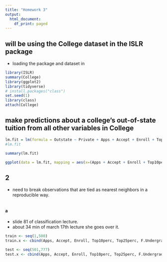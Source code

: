 ```yaml
---
title: "Homework 3"
output:
  html_document:
    df_print: paged
---
```


## will be using the College dataset in the ISLR package
- loading the package and dataset in 
```r
library(ISLR)
summary(College)
library(ggplot2)
library(tidyverse)
# install.packages("class")
set.seed(1) 
library(class)
attach(College)
```

## make predictions about a college’s out-of-state tuition from all other variables in College

```r
lm.fit = lm(formula = Outstate ~ Private + Apps + Accept + Enroll + Top10perc + Top25perc + F.Undergrad + P.Undergrad + Room.Board + Books + Personal + PhD + Terminal + S.F.Ratio + perc.alumni + Expend + Grad.Rate, data = College)
#lm.fit

summary(lm.fit)
```

```r
ggplot(data = lm.fit, mapping = aes(x=(Apps + Accept + Enroll + Top10perc + Top25perc + F.Undergrad + P.Undergrad + Room.Board + Books + Personal + PhD + Terminal + S.F.Ratio + perc.alumni + Expend + Grad.Rate), y=Outstate)) + geom_jitter() + geom_smooth(method='lm', formula= y~x) + theme_bw()
```

## 2
- need to break observations that are tied as nearest neighbors in a reproducible way. 
```r

```
 

#### a

- slide 81 of classification lecture. 
- about 34 min of march 17th lecture she goes over it. 
```r
train <- seq(1,500)
train.x <- cbind(Apps, Accept, Enroll, Top10perc, Top25perc, F.Undergrad, P.Undergrad,Room.Board, Books, Personal, PhD, Terminal, S.F.Ratio, perc.alumni, Expend, Grad.Rate)[train,]

test <- seq(501,777)
test.x <- cbind(Apps, Accept, Enroll, Top10perc, Top25perc, F.Undergrad, P.Undergrad,Room.Board, Books, Personal, PhD, Terminal, S.F.Ratio, perc.alumni, Expend, Grad.Rate)[train,]
```



